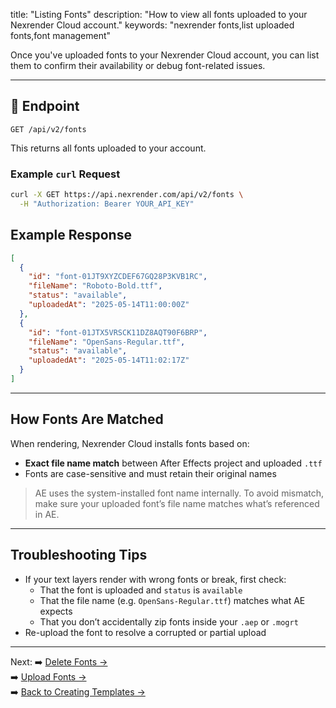 
title: "Listing Fonts"
description: "How to view all fonts uploaded to your Nexrender Cloud account."
keywords: "nexrender fonts,list uploaded fonts,font management"


Once you've uploaded fonts to your Nexrender Cloud account, you can list them to confirm their availability or debug font-related issues.

---

## 📄 Endpoint

```http
GET /api/v2/fonts
```

This returns all fonts uploaded to your account.

### Example `curl` Request

```bash
curl -X GET https://api.nexrender.com/api/v2/fonts \
  -H "Authorization: Bearer YOUR_API_KEY"
```

##  Example Response

```json
[
  {
    "id": "font-01JT9XYZCDEF67GQ28P3KVB1RC",
    "fileName": "Roboto-Bold.ttf",
    "status": "available",
    "uploadedAt": "2025-05-14T11:00:00Z"
  },
  {
    "id": "font-01JTX5VRSCK11DZ8AQT90F6BRP",
    "fileName": "OpenSans-Regular.ttf",
    "status": "available",
    "uploadedAt": "2025-05-14T11:02:17Z"
  }
]
```

---

## How Fonts Are Matched

When rendering, Nexrender Cloud installs fonts based on:

- **Exact file name match** between After Effects project and uploaded `.ttf`
- Fonts are case-sensitive and must retain their original names

> AE uses the system-installed font name internally. To avoid mismatch, make sure your uploaded font’s file name matches what’s referenced in AE.

---

## Troubleshooting Tips

- If your text layers render with wrong fonts or break, first check:
  - That the font is uploaded and `status` is `available`
  - That the file name (e.g. `OpenSans-Regular.ttf`) matches what AE expects
  - That you don’t accidentally zip fonts inside your `.aep` or `.mogrt`
- Re-upload the font to resolve a corrupted or partial upload

---

Next:
➡️ [Delete Fonts →](../fonts/delete)\
➡️ [Upload Fonts →](../fonts/upload)\
➡️ [Back to Creating Templates →](../templates/creating)